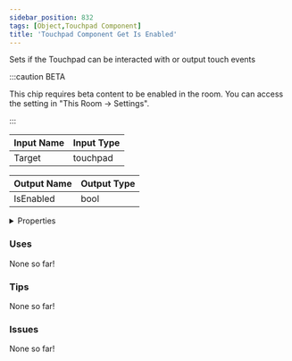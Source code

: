 ```yaml
---
sidebar_position: 832
tags: [Object,Touchpad Component]
title: 'Touchpad Component Get Is Enabled'
---
```


Sets if the Touchpad can be interacted with or output touch events

:::caution BETA

This chip requires beta content to be enabled in the room. You can access the setting in "This Room -> Settings".

:::




<EsbSvg />

| Input Name | Input Type |
|-----------|-----------|
| Target | touchpad |

| Output Name | Output Type |
|-----------|-----------|
| IsEnabled | bool |


<details>
  <summary>Properties</summary>
  <div>
    <div>
    <table>
      <thead>
        <tr>
          <th>Is beta required?</th>
          <th>✅</th>
        </tr>
        <tr>
          <th>Is this chip a trolling risk?</th>
          <th>❌</th>
        </tr>
        <tr>
          <th>Is this chip a role assignment risk?</th>
          <th>❌</th>
        </tr>
        <tr>
          <th>Chip UUID</th>
          <th>64ca9ac0-04a8-4460-afe5-64a927f1ca4a</th>
        </tr>
      </thead>
    </table>
    </div>
  </div>
</details>

### Uses

None so far!

### Tips

None so far!

### Issues

None so far!